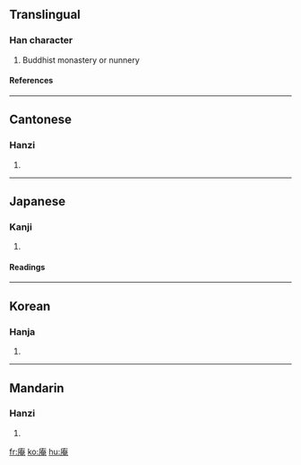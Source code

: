 {{see|菴}}

==Translingual==
===Han character===
{{Han char|rn=53|rad=广|as=08|sn=11|four=0021<sub>6</sub>|canj=戈大中山 (IKLU)}}
# Buddhist monastery or nunnery
====References====
{{Han ref|kx=0347.160|dkj=09369|dj=0657.240|hdz=20887.060|uh=5EB5|ud=24245|bh=B167|bd=45415}}
----
==Cantonese==
===Hanzi===
{{yue-hanzi|jyut=|y=am1}}
# {{defn|Cantonese}}
----
==Japanese==
===Kanji===
{{ja-kanji|grade=|rs=广08}}
# {{defn|Japanese}} 
====Readings====
{{ja-readings|on=[[あん]] (an)|kun=[[いおり]] (iori)}}
----
==Korean==
===Hanja===
{{ko-hanja|hangeul=암|eumhun=암자|rv=am|mr=am}}
# {{defn|Korean}}
----

==Mandarin==
===Hanzi===
{{cmn-hanzi|pin=[[ān]] ([[an1]])|wg=an<sup>1</sup>}}
# {{defn|Mandarin}}

[[fr:庵]]
[[ko:庵]]
[[hu:庵]]